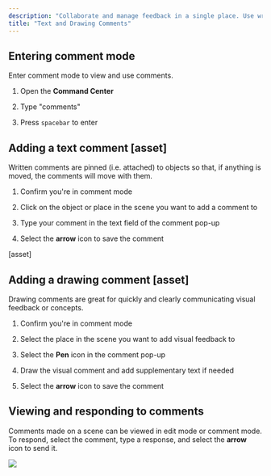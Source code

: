 ```yaml
---
description: "Collaborate and manage feedback in a single place. Use written comments or in-scene drawn comments to share feedback and iterate in a contextual environment."
title: "Text and Drawing Comments"
---
```


## Entering comment mode

Enter comment mode to view and use comments.&#x20;

1. Open the **Command Center**

2. Type "comments"&#x20;

3. Press `spacebar` to enter &#x20;

## Adding a text comment \[asset]

Written comments are pinned (i.e. attached) to objects so that, if anything is moved, the comments will move with them.

1. Confirm you're in comment mode

2. Click on the object or place in the scene you want to add a comment to&#x20;

3. Type your comment in the text field of the comment pop-up

4. Select the **arrow** icon to save the comment

\[asset]

## Adding a drawing comment \[asset]

Drawing comments are great for quickly and clearly communicating visual feedback or concepts.

1. Confirm you're in comment mode

2. Select the place in the scene you want to add visual feedback to

3. Select the **Pen** icon in the comment pop-up

4. Draw the visual comment and add supplementary text if needed

5. Select the **arrow** icon to save the comment

## Viewing and responding to comments

Comments made on a scene can be viewed in edit mode or comment mode. To respond, select the comment, type a response, and select the **arrow** icon to send it.

![](/images/responding-comments.png)